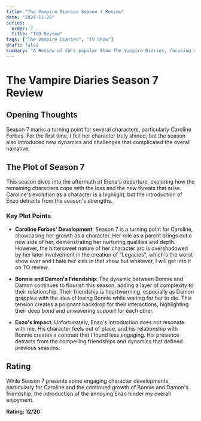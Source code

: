 ```yaml
---
title: "The Vampire Diaries Season 7 Review"
date: "2024-11-25"
series:
  order: 7
  title: "TVD Review"
tags: ["The Vampire Diaries", "TV Show"]
draft: false
summary: "A Review of CW's popular Show The Vampire Diaries, focusing on the developments in Season 7."
---
```


# The Vampire Diaries Season 7 Review

## Opening Thoughts

Season 7 marks a turning point for several characters, particularly Caroline Forbes. For the first time, I felt her character truly shined, but the season also introduced new dynamics and challenges that complicated the overall narrative.

## The Plot of Season 7

This season dives into the aftermath of Elena's departure, exploring how the remaining characters cope with the loss and the new threats that arise. Caroline's evolution as a character is a highlight, but the introduction of Enzo detracts from the season's strengths.

### Key Plot Points

- **Caroline Forbes' Development**: Season 7 is a turning point for Caroline, showcasing her growth as a character. Her role as a parent brings out a new side of her, demonstrating her nurturing qualities and depth. However, the bittersweet nature of her character arc is overshadowed by her later involvement in the creation of "Legacies", which's the worst show ever and I hate her kids in that show but whatever, I will get into it on TO review.

- **Bonnie and Damon's Friendship**: The dynamic between Bonnie and Damon continues to flourish this season, adding a layer of complexity to their relationship. Their friendship is heartwarming, especially as Damon grapples with the idea of losing Bonnie while waiting for her to die. This tension creates a poignant backdrop for their interactions, highlighting their deep bond and unwavering support for each other.

- **Enzo's Impact**: Unfortunately, Enzo's introduction does not resonate with me. His character feels out of place, and his relationship with Bonnie creates a contrast that I found less engaging. His presence detracts from the compelling friendships and dynamics that defined previous seasons.

## Rating

While Season 7 presents some engaging character developments, particularly for Caroline and the continued growth of Bonnie and Damon's friendship, the introduction of the annoying Enzo hinder my overall enjoyment.

**Rating: 12/20**
